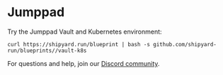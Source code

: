 # Jumppad

Try the Jumppad Vault and Kubernetes environment:

```shell
curl https://shipyard.run/blueprint | bash -s github.com/shipyard-run/blueprints//vault-k8s
```

For questions and help, join our [Discord community](https://discord.gg/ZuEFPJU69D).
